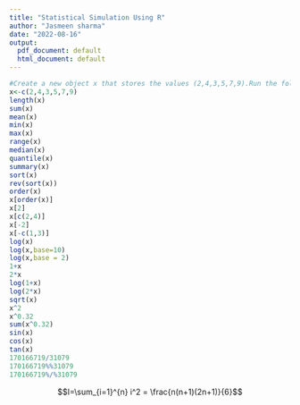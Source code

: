 ---
title: "Statistical Simulation Using R"
author: "Jasmeen sharma"
date: "2022-08-16"
output:
  pdf_document: default
  html_document: default
---
```{r}
#Create a new object x that stores the values (2,4,3,5,7,9).Run the following commands on R. Also give your comments.
x<-c(2,4,3,5,7,9)
length(x)
sum(x)
mean(x)
min(x)
max(x)
range(x)
median(x)
quantile(x)
summary(x)
sort(x)
rev(sort(x))
order(x)
x[order(x)]
x[2]
x[c(2,4)]
x[-2]
x[-c(1,3)]
log(x)
log(x,base=10)
log(x,base = 2)
1+x
2*x
log(1+x)
log(2*x)
sqrt(x)
x^2
x^0.32
sum(x^0.32)
sin(x)
cos(x)
tan(x)
170166719/31079
170166719%%31079
170166719%/%31079
```

$$I=\sum_{i=1}^{n} i^2 = \frac{n(n+1)(2n+1)}{6}$$